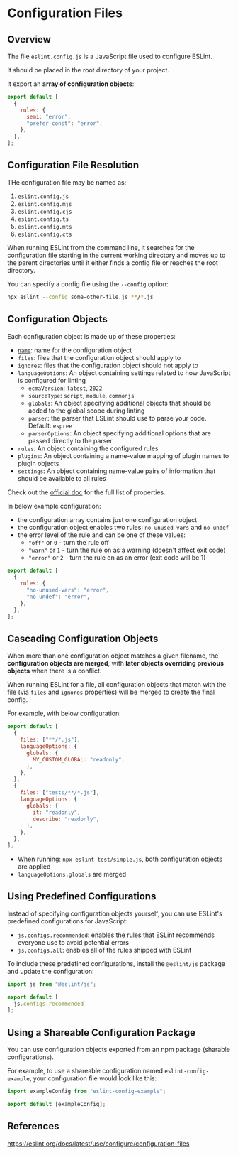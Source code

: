 # Configuration Files

## Overview

The file `eslint.config.js` is a JavaScript file used to configure ESLint.

It should be placed in the root directory of your project.

It export an **array of configuration objects**:

```js title="eslint.config.js"
export default [
  {
    rules: {
      semi: "error",
      "prefer-const": "error",
    },
  },
];
```



## Configuration File Resolution

THe configuration file may be named as:

1. `eslint.config.js`
2. `eslint.config.mjs`
3. `eslint.config.cjs`
4. `eslint.config.ts`
5. `eslint.config.mts`
6. `eslint.config.cts`

When running ESLint from the command line, it searches for the configuration file starting in the current working directory and moves up to the parent directories until it either finds a config file or reaches the root directory.

You can specify a config file using the `--config` option:

```sh
npx eslint --config some-other-file.js **/*.js
```

## Configuration Objects

Each configuration object is made up of these properties:

- [`name`](https://eslint.org/docs/latest/use/configure/configuration-files#configuration-naming-conventions): name for the configuration object
- `files`: files that the configuration object should apply to
- `ignores`: files that the configuration object should not apply to
- `languageOptions`: An object containing settings related to how JavaScript is configured for linting
  - `ecmaVersion`: `latest`, `2022`
  - `sourceType`: `script`, `module`, `commonjs`
  - `globals`: An object specifying additional objects that should be added to the global scope during linting
  - `parser`: the parser that ESLint should use to parse your code. Default: `espree`
  - `parserOptions`: An object specifying additional options that are passed directly to the parser
- `rules`: An object containing the configured rules
- `plugins`: An object containing a name-value mapping of plugin names to plugin objects
- `settings`: An object containing name-value pairs of information that should be available to all rules

Check out the [official doc](https://eslint.org/docs/latest/use/configure/configuration-files#configuration-objects) for the full list of properties.

In below example configuration:
- the configuration array contains just one configuration object
- the configuration object enables two rules: `no-unused-vars` and `no-undef`
- the error level of the rule and can be one of these values:
  - `"off"` or `0` - turn the rule off
  - `"warn"` or `1` - turn the rule on as a warning (doesn't affect exit code)
  - `"error"` or `2` - turn the rule on as an error (exit code will be 1)

```js title="eslint.config.mjs"
export default [
  {
    rules: {
      "no-unused-vars": "error",
      "no-undef": "error",
    },
  },
];
```


## Cascading Configuration Objects

When more than one configuration object matches a given filename, the **configuration objects are merged**, with **later objects overriding previous objects** when there is a conflict.

When running ESLint for a file, all configuration objects that match with the file (via `files` and `ignores` properties) will be merged to create the final config.

For example, with below configuration:
```js title="eslint.config.mjs"
export default [
  {
    files: ["**/*.js"],
    languageOptions: {
      globals: {
        MY_CUSTOM_GLOBAL: "readonly",
      },
    },
  },
  {
    files: ["tests/**/*.js"],
    languageOptions: {
      globals: {
        it: "readonly",
        describe: "readonly",
      },
    },
  },
];
```
- When running: `npx eslint test/simple.js`, both configuration objects are applied
- `languageOptions.globals` are merged


## Using Predefined Configurations

Instead of specifying configuration objects yourself, you can use ESLint's predefined configurations for JavaScript:
- `js.configs.recommended`: enables the rules that ESLint recommends everyone use to avoid potential errors
- `js.configs.all`: enables all of the rules shipped with ESLint

To include these predefined configurations, install the `@eslint/js` package and update the configuration:

```js title="eslint.config.mjs"
import js from "@eslint/js";

export default [
  js.configs.recommended
];
```

## Using a Shareable Configuration Package

You can use configuration objects exported from an npm package (sharable configurations).

For example, to use a shareable configuration named `eslint-config-example`, your configuration file would look like this:

```js title="eslint.config.mjs"
import exampleConfig from "eslint-config-example";

export default [exampleConfig];
```

## References

https://eslint.org/docs/latest/use/configure/configuration-files
